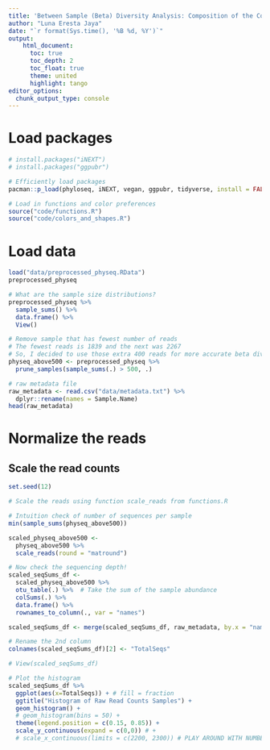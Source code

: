 ```yaml
---
title: 'Between Sample (Beta) Diversity Analysis: Composition of the Communities'
author: "Luna Eresta Jaya"
date: "`r format(Sys.time(), '%B %d, %Y')`"
output:
    html_document:
      toc: true
      toc_depth: 2
      toc_float: true
      theme: united
      highlight: tango
editor_options: 
  chunk_output_type: console
---
```


# Load packages
```r
# install.packages("iNEXT")
# install.packages("ggpubr")

# Efficiently load packages
pacman::p_load(phyloseq, iNEXT, vegan, ggpubr, tidyverse, install = FALSE)

# Load in functions and color preferences
source("code/functions.R")
source("code/colors_and_shapes.R")
```

# Load data
```r
load("data/preprocessed_physeq.RData")
preprocessed_physeq

# What are the sample size distributions?
preprocessed_physeq %>%
  sample_sums() %>%
  data.frame() %>%
  View()

# Remove sample that has fewest number of reads
# The fewest reads is 1839 and the next was 2267
# So, I decided to use those extra 400 reads for more accurate beta div analysis
physeq_above500 <- preprocessed_physeq %>%
  prune_samples(sample_sums(.) > 500, .)

# raw metadata file
raw_metadata <- read.csv("data/metadata.txt") %>%
  dplyr::rename(names = Sample.Name)
head(raw_metadata)
```


# Normalize the reads
## Scale the read counts
```r
set.seed(12)

# Scale the reads using function scale_reads from functions.R

# Intuition check of number of sequences per sample
min(sample_sums(physeq_above500))

scaled_physeq_above500 <-
  physeq_above500 %>%
  scale_reads(round = "matround")

# Now check the sequencing depth! 
scaled_seqSums_df <-   
  scaled_physeq_above500 %>%  
  otu_table(.) %>%  # Take the sum of the sample abundance   
  colSums(.) %>%  
  data.frame() %>%  
  rownames_to_column(., var = "names")

scaled_seqSums_df <- merge(scaled_seqSums_df, raw_metadata, by.x = "names", by.y = "names")

# Rename the 2nd column 
colnames(scaled_seqSums_df)[2] <- "TotalSeqs"

# View(scaled_seqSums_df)

# Plot the histogram
scaled_seqSums_df %>%  
  ggplot(aes(x=TotalSeqs)) + # fill = fraction   
  ggtitle("Histogram of Raw Read Counts Samples") +  
  geom_histogram() + 
  # geom_histogram(bins = 50) + 
  theme(legend.position = c(0.15, 0.85)) +   
  scale_y_continuous(expand = c(0,0)) # +   
  # scale_x_continuous(limits = c(2200, 2300)) # PLAY AROUND WITH NUMBERS!  #scale_fill_manual(values = fraction_colors)

```
